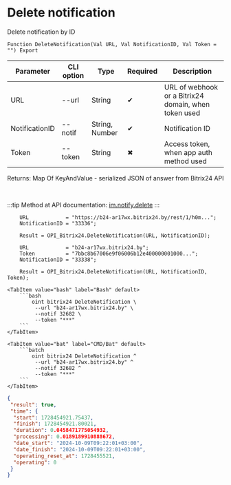 ﻿---
sidebar_position: 3
---


# Delete notification
 Delete notification by ID



`Function DeleteNotification(Val URL, Val NotificationID, Val Token = "") Export`

  | Parameter | CLI option | Type | Required | Description |
  |-|-|-|-|-|
  | URL | --url | String | &#x2714; | URL of webhook or a Bitrix24 domain, when token used |
  | NotificationID | --notif | String, Number | &#x2714; | Notification ID |
  | Token | --token | String | &#x2716; | Access token, when app auth method used |

  
  Returns:  Map Of KeyAndValue - serialized JSON of answer from Bitrix24 API

<br/>

:::tip
Method at API documentation: [im.notify.delete](https://dev.1c-bitrix.ru/learning/course/index.php?COURSE_ID=93&LESSON_ID=12133)
:::
<br/>



```bsl title="1C:Enterprise/OneScript code example"
    URL            = "https://b24-ar17wx.bitrix24.by/rest/1/h0m...";
    NotificationID = "33336";

    Result = OPI_Bitrix24.DeleteNotification(URL, NotificationID);

    URL            = "b24-ar17wx.bitrix24.by";
    Token          = "7bbc8b67006e9f06006b12e400000001000...";
    NotificationID = "33338";

    Result = OPI_Bitrix24.DeleteNotification(URL, NotificationID, Token);
```
 

 <Tabs>
  
    <TabItem value="bash" label="Bash" default>
        ```bash
            oint bitrix24 DeleteNotification \
             --url "b24-ar17wx.bitrix24.by" \
             --notif 32682 \
             --token "***"
        ```
    </TabItem>
  
    <TabItem value="bat" label="CMD/Bat" default>
        ```batch
            oint bitrix24 DeleteNotification ^
             --url "b24-ar17wx.bitrix24.by" ^
             --notif 32682 ^
             --token "***"
        ```
    </TabItem>
</Tabs>


```json title="Result"
{
 "result": true,
 "time": {
  "start": 1728454921.75437,
  "finish": 1728454921.80021,
  "duration": 0.0458471775054932,
  "processing": 0.0189189910888672,
  "date_start": "2024-10-09T09:22:01+03:00",
  "date_finish": "2024-10-09T09:22:01+03:00",
  "operating_reset_at": 1728455521,
  "operating": 0
 }
}
```
